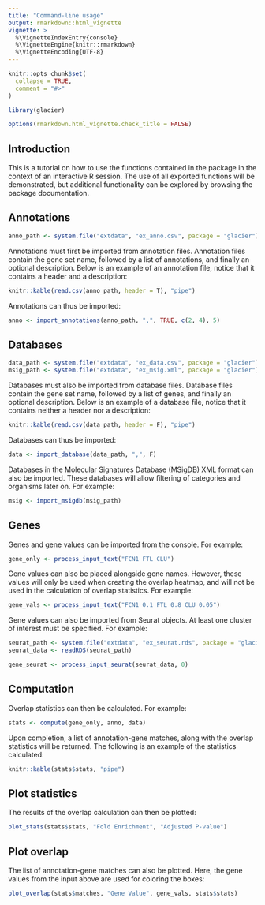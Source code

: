 ```yaml
---
title: "Command-line usage"
output: rmarkdown::html_vignette
vignette: >
  %\VignetteIndexEntry{console}
  %\VignetteEngine{knitr::rmarkdown}
  %\VignetteEncoding{UTF-8}
---
```


```r
knitr::opts_chunk$set(
  collapse = TRUE,
  comment = "#>"
)
```

```r
library(glacier)
```

```r
options(rmarkdown.html_vignette.check_title = FALSE)
```

## Introduction
This is a tutorial on how to use the functions contained in the package in the
context of an interactive R session. The use of all exported functions will be
demonstrated, but additional functionality can be explored by browsing the
package documentation.

## Annotations
```r
anno_path <- system.file("extdata", "ex_anno.csv", package = "glacier")
```
Annotations must first be imported from annotation files. Annotation files
contain the gene set name, followed by a list of annotations, and finally an
optional description. Below is an example of an annotation file, notice that it
contains a header and a description:

```r
knitr::kable(read.csv(anno_path, header = T), "pipe")
```

Annotations can thus be imported:

```r
anno <- import_annotations(anno_path, ",", TRUE, c(2, 4), 5)
```

## Databases
```r
data_path <- system.file("extdata", "ex_data.csv", package = "glacier")
msig_path <- system.file("extdata", "ex_msig.xml", package = "glacier")
```

Databases must also be imported from database files. Database files contain the
gene set name, followed by a list of genes, and finally an optional description.
Below is an example of a database file, notice that it contains neither a header
nor a description:

```r
knitr::kable(read.csv(data_path, header = F), "pipe")
```

Databases can thus be imported:

```r
data <- import_database(data_path, ",", F)
```

Databases in the Molecular Signatures Database (MSigDB) XML format can also be
imported. These databases will allow filtering of categories and organisms later
on. For example:

```r
msig <- import_msigdb(msig_path)
```

## Genes
Genes and gene values can be imported from the console. For example:

```r
gene_only <- process_input_text("FCN1 FTL CLU")
```

Gene values can also be placed alongside gene names. However, these values will
only be used when creating the overlap heatmap, and will not be used in the
calculation of overlap statistics. For example:

```r
gene_vals <- process_input_text("FCN1 0.1 FTL 0.8 CLU 0.05")
```

Gene values can also be imported from Seurat objects. At least one cluster of
interest must be specified. For example:

```r
seurat_path <- system.file("extdata", "ex_seurat.rds", package = "glacier")
seurat_data <- readRDS(seurat_path)

gene_seurat <- process_input_seurat(seurat_data, 0)
```

## Computation
Overlap statistics can then be calculated. For example:

```r
stats <- compute(gene_only, anno, data)
```

Upon completion, a list of annotation-gene matches, along with the overlap
statistics will be returned. The following is an example of the statistics
calculated:

```r
knitr::kable(stats$stats, "pipe")
```

## Plot statistics
The results of the overlap calculation can then be plotted:

```r
plot_stats(stats$stats, "Fold Enrichment", "Adjusted P-value")
```

## Plot overlap
The list of annotation-gene matches can also be plotted. Here, the gene values
from the input above are used for coloring the boxes:

```r
plot_overlap(stats$matches, "Gene Value", gene_vals, stats$stats)
```
